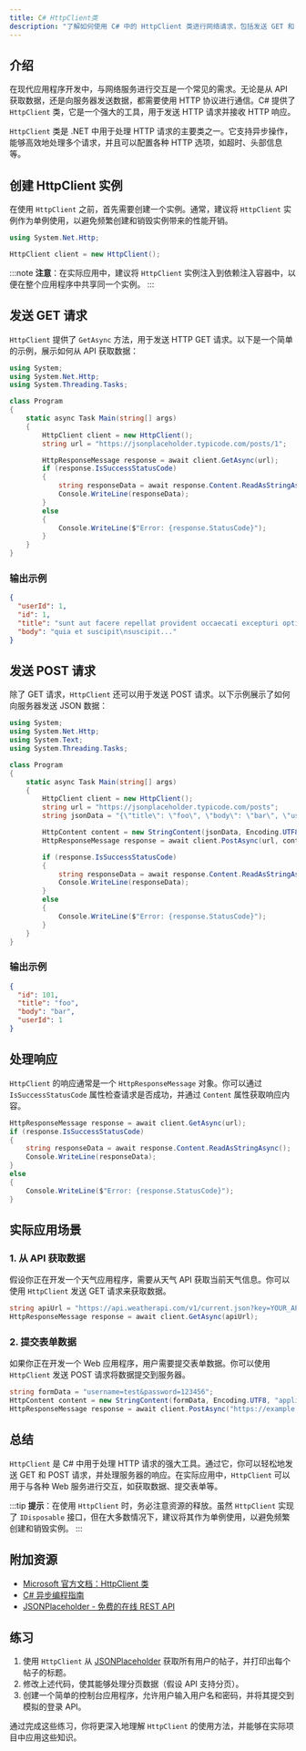 ```yaml
---
title: C# HttpClient类
description: "了解如何使用 C# 中的 HttpClient 类进行网络请求，包括发送 GET 和 POST 请求、处理响应以及实际应用场景。"
---
```


## 介绍

在现代应用程序开发中，与网络服务进行交互是一个常见的需求。无论是从 API 获取数据，还是向服务器发送数据，都需要使用 HTTP 协议进行通信。C# 提供了 `HttpClient` 类，它是一个强大的工具，用于发送 HTTP 请求并接收 HTTP 响应。

`HttpClient` 类是 .NET 中用于处理 HTTP 请求的主要类之一。它支持异步操作，能够高效地处理多个请求，并且可以配置各种 HTTP 选项，如超时、头部信息等。

## 创建 HttpClient 实例

在使用 `HttpClient` 之前，首先需要创建一个实例。通常，建议将 `HttpClient` 实例作为单例使用，以避免频繁创建和销毁实例带来的性能开销。

```csharp
using System.Net.Http;

HttpClient client = new HttpClient();
```

:::note
**注意**：在实际应用中，建议将 `HttpClient` 实例注入到依赖注入容器中，以便在整个应用程序中共享同一个实例。
:::

## 发送 GET 请求

`HttpClient` 提供了 `GetAsync` 方法，用于发送 HTTP GET 请求。以下是一个简单的示例，展示如何从 API 获取数据：

```csharp
using System;
using System.Net.Http;
using System.Threading.Tasks;

class Program
{
    static async Task Main(string[] args)
    {
        HttpClient client = new HttpClient();
        string url = "https://jsonplaceholder.typicode.com/posts/1";

        HttpResponseMessage response = await client.GetAsync(url);
        if (response.IsSuccessStatusCode)
        {
            string responseData = await response.Content.ReadAsStringAsync();
            Console.WriteLine(responseData);
        }
        else
        {
            Console.WriteLine($"Error: {response.StatusCode}");
        }
    }
}
```

### 输出示例

```json
{
  "userId": 1,
  "id": 1,
  "title": "sunt aut facere repellat provident occaecati excepturi optio reprehenderit",
  "body": "quia et suscipit\nsuscipit..."
}
```

## 发送 POST 请求

除了 GET 请求，`HttpClient` 还可以用于发送 POST 请求。以下示例展示了如何向服务器发送 JSON 数据：

```csharp
using System;
using System.Net.Http;
using System.Text;
using System.Threading.Tasks;

class Program
{
    static async Task Main(string[] args)
    {
        HttpClient client = new HttpClient();
        string url = "https://jsonplaceholder.typicode.com/posts";
        string jsonData = "{\"title\": \"foo\", \"body\": \"bar\", \"userId\": 1}";

        HttpContent content = new StringContent(jsonData, Encoding.UTF8, "application/json");
        HttpResponseMessage response = await client.PostAsync(url, content);

        if (response.IsSuccessStatusCode)
        {
            string responseData = await response.Content.ReadAsStringAsync();
            Console.WriteLine(responseData);
        }
        else
        {
            Console.WriteLine($"Error: {response.StatusCode}");
        }
    }
}
```

### 输出示例

```json
{
  "id": 101,
  "title": "foo",
  "body": "bar",
  "userId": 1
}
```

## 处理响应

`HttpClient` 的响应通常是一个 `HttpResponseMessage` 对象。你可以通过 `IsSuccessStatusCode` 属性检查请求是否成功，并通过 `Content` 属性获取响应内容。

```csharp
HttpResponseMessage response = await client.GetAsync(url);
if (response.IsSuccessStatusCode)
{
    string responseData = await response.Content.ReadAsStringAsync();
    Console.WriteLine(responseData);
}
else
{
    Console.WriteLine($"Error: {response.StatusCode}");
}
```

## 实际应用场景

### 1. 从 API 获取数据

假设你正在开发一个天气应用程序，需要从天气 API 获取当前天气信息。你可以使用 `HttpClient` 发送 GET 请求来获取数据。

```csharp
string apiUrl = "https://api.weatherapi.com/v1/current.json?key=YOUR_API_KEY&q=London";
HttpResponseMessage response = await client.GetAsync(apiUrl);
```

### 2. 提交表单数据

如果你正在开发一个 Web 应用程序，用户需要提交表单数据。你可以使用 `HttpClient` 发送 POST 请求将数据提交到服务器。

```csharp
string formData = "username=test&password=123456";
HttpContent content = new StringContent(formData, Encoding.UTF8, "application/x-www-form-urlencoded");
HttpResponseMessage response = await client.PostAsync("https://example.com/login", content);
```

## 总结

`HttpClient` 是 C# 中用于处理 HTTP 请求的强大工具。通过它，你可以轻松地发送 GET 和 POST 请求，并处理服务器的响应。在实际应用中，`HttpClient` 可以用于与各种 Web 服务进行交互，如获取数据、提交表单等。

:::tip
**提示**：在使用 `HttpClient` 时，务必注意资源的释放。虽然 `HttpClient` 实现了 `IDisposable` 接口，但在大多数情况下，建议将其作为单例使用，以避免频繁创建和销毁实例。
:::

## 附加资源

- [Microsoft 官方文档：HttpClient 类](https://learn.microsoft.com/en-us/dotnet/api/system.net.http.httpclient?view=net-7.0)
- [C# 异步编程指南](https://learn.microsoft.com/en-us/dotnet/csharp/programming-guide/concepts/async/)
- [JSONPlaceholder - 免费的在线 REST API](https://jsonplaceholder.typicode.com/)

## 练习

1. 使用 `HttpClient` 从 [JSONPlaceholder](https://jsonplaceholder.typicode.com/) 获取所有用户的帖子，并打印出每个帖子的标题。
2. 修改上述代码，使其能够处理分页数据（假设 API 支持分页）。
3. 创建一个简单的控制台应用程序，允许用户输入用户名和密码，并将其提交到模拟的登录 API。

通过完成这些练习，你将更深入地理解 `HttpClient` 的使用方法，并能够在实际项目中应用这些知识。